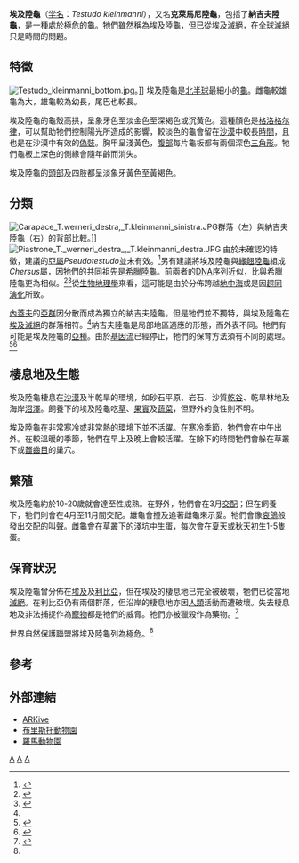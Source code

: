 {{Speciesbox
| taxon = Testudo kleinmanni
| binomial_authority = [[Louis_Charles_Émile_Lortet|Lortet]], 1883
| image = Testudo kleinmanni.jpg
| image_caption = 納吉夫陸龜
| status = CR
| status_system = iucn3.1
| status_ref = <ref name=iucn>{{IUCN2009|assessors=Perälä, Jarmo|year=2003|id=21652|title=Testudo marginata|downloaded=2009-07-04}}</ref>
| synonyms_ref=<ref name="Fritz 2007">{{Cite journal|journal=Vertebrate Zoology|title=Checklist of Chelonians of the World|year=2007|author=Fritz, Uwe|author2=Havaš, Peter|volume=57|issue=2|pages=302|issn=1864-5755|url=http://www.cnah.org/pdf_files/851.pdf|archiveurl=https://www.webcitation.org/5v20ztMND?url=http://www.cnah.org/pdf_files/851.pdf|archivedate=2010-12-17|accessdate=2012-05-29|deadurl=yes|df=}}</ref>
| range_map = Egyptian tortoise range map.jpg
| range_map_caption = 红色：现存；<br/>黑色：已灭绝
}}

'''埃及陸龜'''（[[学名|学名]]：''Testudo kleinmanni''），又名'''克萊馬尼陸龜'''，包括了'''納吉夫陸龜'''，是一種處於[[極危|極危]]的[[龜|龜]]。牠們雖然稱為埃及陸龜，但已從[[埃及|埃及]][[滅絕|滅絕]]，在全球滅絕只是時間的問題。

== 特徵 ==
[[File:Testudo_kleinmanni_bottom.jpg|thumb]]。]]
埃及陸龜是[[北半球|北半球]]最細小的[[龜|龜]]。雌龜較雄龜為大，雄龜較為幼長，尾巴也較長。

埃及陸龜的龜殼高拱，呈象牙色至淡金色至深褐色或沉黃色。這種顏色是[[格洛格尔律|格洛格尔律]]，可以幫助牠們控制陽光所造成的影響，較淡色的龜會留在[[沙漠|沙漠]]中較長[[時間|時間]]，且也是在沙漠中有效的[[偽裝|偽裝]]。胸甲呈淺黃色，[[腹部|腹部]]每片龜板都有兩個深色[[三角形|三角形]]。牠們龜板上深色的側緣會隨年齡而消失。

埃及陸龜的[[頭部|頭部]]及四肢都呈淡象牙黃色至黃褐色。

== 分類 ==
[[File:Carapace_T.werneri_destra,_T.kleinmanni_sinistra.JPG|thumb]]群落（左）與納吉夫陸龜（右）的背部比較。]]
[[File:Piastrone_T._werneri_destra_,_T.kleinmanni_destra.JPG|thumb]]
由於未確認的特徵，建議的[[亞屬|亞屬]]''Pseudotestudo''並未有效。<ref name=perala2003>{{Cite journal en|author=Perälä, Jarmo|year=2001|title=A New Species of ''Testudo'' (Testudines: Testudinidae) from the Middle East, with Implications for Conservation|url=https://archive.org/details/sim_journal-of-herpetology_2001-12_35_4/page/567|journal=Journal of Herpetology|volume=35|issue=4|pages=567-582|doi=10.2307/1565894}}</ref>另有建議將埃及陸龜與[[緣翹陸龜|緣翹陸龜]]組成''Chersus''屬，因牠們的共同祖先是[[希臘陸龜|希臘陸龜]]。前兩者的[[DNA|DNA]]序列近似，比與希臘陸龜更為相似。<ref name=Kuyl2002>{{Cite journal en|author=van der Kuyl, Antoinette C.; Ballasina, Donato L. Ph.; Dekker, John T.; Maas, Jolanda; Willemsen, Ronald E. & Goudsmit, Jaap|year=2002|title=Phylogenetic Relationships among the Species of the Genus ''Testudo'' (Testudines: Testudinidae) Inferred from Mitochondrial 12S rRNA Gene Sequences|journal=Molecular Phylogenetics and Evolution|volume=22|issue=2|pages=174-183|doi=10.1006/mpev.2001.1052}}</ref><ref name=Fritz2005>{{Cite journal en|author=Uwe Fritza, Pavel Široký, Hajigholi Kamic and Michael Wink|year=2005|title=Environmentally caused dwarfism or a valid species—Is ''Testudo weissingeri'' Bour, 1996 a distinct evolutionary lineage? New evidence from mitochondrial and nuclear genomic markers|journal=Molecular Phylogenetics and Evolution|volume=37|issue=2|pages=389-401|doi=10.1016/j.ympev.2005.03.007}}</ref>從[[生物地理學|生物地理學]]來看，這可能是由於分佈跨越[[地中海|地中海]]或是因[[趨同演化|趨同演化]]所致。

[[內蓋夫_(以色列)|內蓋夫]]的[[亞群|亞群]]因分散而成為獨立的納吉夫陸龜。但是牠們並不獨特，與埃及陸龜在[[埃及|埃及]][[滅絕|滅絕]]的群落相符。<ref name=Kuyl2002/>納吉夫陸龜是局部地區適應的形態，而外表不同。牠們有可能是埃及陸龜的[[亞種|亞種]]。由於[[基因流|基因流]]已經停止，牠們的保育方法須有不同的處理。<ref name=Perala2001>{{Cite journal en|title=A New Species of ''Testudo'' (Testudines: Testudinidae) from the Middle East, with Implications for Conservation|url=https://archive.org/details/sim_journal-of-herpetology_2001-12_35_4/page/567|author=Jarmo Perala|year=2001|journal=Journal of Herpetology|volume=35|issue=4|pages=567-581}}</ref><ref name=SirokyFritz2007>{{Cite journal en|author=Široký, Pavel &  Fritz, Uwe|year=2007|title=Is ''Testudo werneri'' a distinct species?|journal=Biologia|volume=62|issue=2|pages=228-231|doi=10.2478/s11756-007-0036-1}}</ref>

== 棲息地及生態 ==
埃及陸龜棲息在[[沙漠|沙漠]]及半乾旱的環境，如砂石平原、岩石、沙質[[乾谷|乾谷]]、乾旱林地及海岸[[沼澤|沼澤]]。飼養下的埃及陸龜吃[[草|草]]、[[果實|果實]]及[[蔬菜|蔬菜]]，但野外的食性則不明。

埃及陸龜在非常寒冷或非常熱的環境下並不活躍。在寒冷季節，牠們會在中午出外。在較溫暖的季節，牠們在早上及晚上會較活躍。在餘下的時間牠們會躲在草叢下或[[齧齒目|齧齒目]]的巢穴。

== 繁殖 ==
埃及陸龜約於10-20歲就會達至性成熟。在野外，牠們會在3月[[交配|交配]]；但在飼養下，牠們則會在4月至11月間交配。雄龜會撞及追著雌龜來示愛。牠們會像[[哀鴿|哀鴿]]般發出交配的叫聲。雌龜會在草叢下的淺坑中生蛋，每次會在[[夏天|夏天]]或[[秋天|秋天]]初生1-5隻蛋。

== 保育狀況 ==
埃及陸龜曾分佈在[[埃及|埃及]]及[[利比亞|利比亞]]，但在埃及的棲息地已完全被破壞，牠們已從當地[[滅絕|滅絕]]。在利比亞仍有兩個群落，但沿岸的棲息地亦因[[人類|人類]]活動而遭破壞。失去棲息地及非法捕捉作為[[寵物|寵物]]都是牠們的威脅。牠們亦被獵殺作為藥物。<ref name=Alves2008>{{Cite journal en|author=da Nóbrega Alves, Rômulo Romeu; da Silva Vieira; Washington Luiz & Gomes Santana, Gindomar|year=2008|title=Reptiles used in traditional folk medicine: conservation implications|journal=Biodiversity and Conservation|volume=17|issue=8|pages=2037-2049|doi=10.1007/s10531-007-9305-0}}</ref>

[[世界自然保護聯盟|世界自然保護聯盟]]將埃及陸龜列為[[極危|極危]]。<ref name=iucn/>

== 參考 ==
{{Reflist}}

== 外部連結 ==
{{commonscat|Testudo kleinmanni}}
* [https://web.archive.org/web/20060508192553/http://www.arkive.org/species/GES/reptiles/Testudo_kleinmanni/more_info.html ARKive]
* [https://web.archive.org/web/20061206154859/http://www.bristolzoo.org.uk/learning/animals/reptiles/egyptian-tortoise 布里斯托動物園]
* [http://news.yahoo.com/s/ap/20070521/ap_on_re_eu/italy_rare_tortoises 羅馬動物園]
{{Taxonbar|from=Q253781}}
[[Category:陸龜科|A]]
[[Category:陆龟属|A]]
[[Category:_1883年描述的动物|A]]